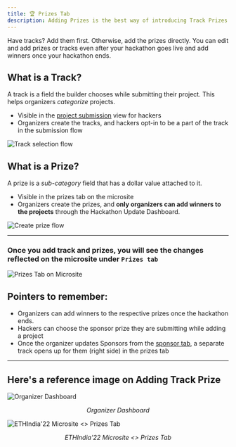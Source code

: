 ```yaml
---
title: 🏆 Prizes Tab
description: Adding Prizes is the best way of introducing Track Prizes in your Hackathon so that if a hacker has built a project for a specific track, they can submit it to the particular track.
---
```


<Callout title="Note" type="info">
  Have tracks? Add them first. Otherwise, add the prizes directly. You can edit and add prizes or tracks even after your hackathon goes live and add winners once your hackathon ends.
</Callout>

## What is a Track?

A track is a field the builder chooses while submitting their project. This helps organizers _categorize_ projects.

- Visible in the [project submission](../../hackers/participate/project-submission.md) view for hackers  
- Organizers create the tracks, and hackers opt-in to be a part of the track in the submission flow

<img src="/assets/prize.gif" alt="Track selection flow" />

## What is a Prize?

A prize is a _sub-category_ field that has a dollar value attached to it.

- Visible in the prizes tab on the microsite  
- Organizers create the prizes, and **only organizers can add winners to the projects** through the Hackathon Update Dashboard.

<img src="/assets/new.gif" alt="Create prize flow" />

---

### Once you add track and prizes, you will see the changes reflected on the microsite under `Prizes tab`

<img src="/assets/image-8.10.png" alt="Prizes Tab on Microsite" />

## Pointers to remember:

- Organizers can add winners to the respective prizes once the hackathon ends.  
- Hackers can choose the sponsor prize they are submitting while adding a project  
- Once the organizer updates Sponsors from the [sponsor tab](sponsors.md), a separate track opens up for them (right side) in the prizes tab  

---

## Here's a reference image on Adding Track Prize

<img src="/assets/image-8.11.png" alt="Organizer Dashboard" />
<p align="center"><i>Organizer Dashboard</i></p>

<img src="/assets/image-8.12.png" alt="ETHIndia'22 Microsite <> Prizes Tab" />
<p align="center"><i>ETHIndia'22 Microsite &lt;&gt; Prizes Tab</i></p>
